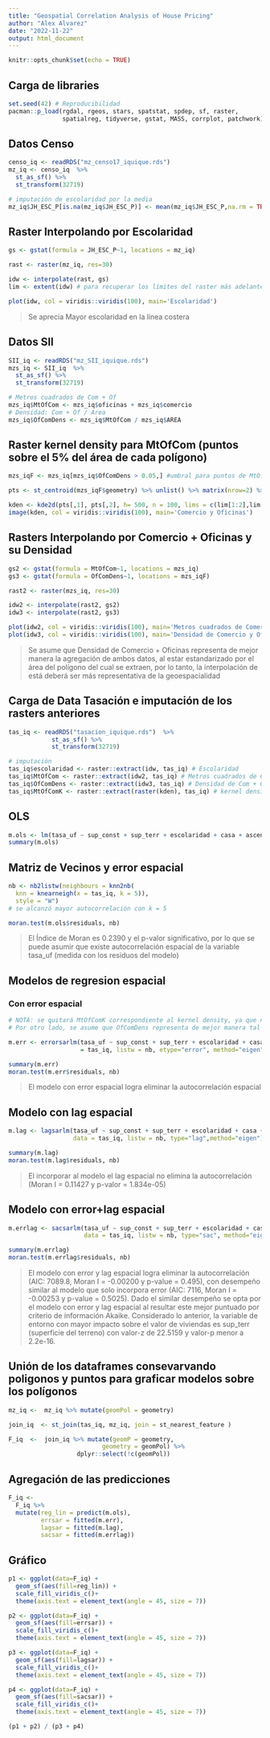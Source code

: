 ---
title: "Geospatial Correlation Analysis of House Pricing"
author: "Alex Alvarez"
date: "2022-11-22"
output: html_document
---

```{r setup, include=FALSE}
knitr::opts_chunk$set(echo = TRUE)
```

## Carga de libraries
```{r}
set.seed(42) # Reproducibilidad
pacman::p_load(rgdal, rgeos, stars, spatstat, spdep, sf, raster,
               spatialreg, tidyverse, gstat, MASS, corrplot, patchwork)
```

## Datos Censo
```{r}
censo_iq <- readRDS("mz_censo17_iquique.rds")
mz_iq <- censo_iq  %>% 
  st_as_sf() %>%  
  st_transform(32719)

# imputación de escolaridad por la media
mz_iq$JH_ESC_P[is.na(mz_iq$JH_ESC_P)] <- mean(mz_iq$JH_ESC_P,na.rm = TRUE)
```

## Raster Interpolando por Escolaridad
```{r}
gs <- gstat(formula = JH_ESC_P~1, locations = mz_iq)

rast <- raster(mz_iq, res=30)

idw <- interpolate(rast, gs)
lim <- extent(idw) # para recuperar los límites del raster más adelante

plot(idw, col = viridis::viridis(100), main='Escolaridad')


```

> Se aprecia Mayor escolaridad en la línea costera

## Datos SII
```{r}
SII_iq <- readRDS("mz_SII_iquique.rds")
mzs_iq <- SII_iq  %>% 
  st_as_sf() %>%  
  st_transform(32719)

# Metros cuadrados de Com + Of
mzs_iq$MtOfCom <- mzs_iq$oficinas + mzs_iq$comercio
# Densidad: Com + Of / Area
mzs_iq$OfComDens <- mzs_iq$MtOfCom / mzs_iq$AREA

```


## Raster kernel density para MtOfCom (puntos sobre el 5% del área de cada polígono)
```{r}
mzs_iqF <- mzs_iq[mzs_iq$OfComDens > 0.05,] #umbral para puntos de MtOfCom sobre 0.05 del Area

pts <- st_centroid(mzs_iqF$geometry) %>% unlist() %>% matrix(nrow=2) %>% t()

kden <- kde2d(pts[,1], pts[,2], h= 500, n = 100, lims = c(lim[1:2],lim[3:4]))
image(kden, col = viridis::viridis(100), main='Comercio y Oficinas')

```


## Rasters Interpolando por Comercio + Oficinas y su Densidad
```{r}
gs2 <- gstat(formula = MtOfCom~1, locations = mzs_iq)
gs3 <- gstat(formula = OfComDens~1, locations = mzs_iqF)

rast2 <- raster(mzs_iq, res=30)

idw2 <- interpolate(rast2, gs2)
idw3 <- interpolate(rast2, gs3)

plot(idw2, col = viridis::viridis(100), main='Metros cuadrados de Comercio y Oficinas')
plot(idw3, col = viridis::viridis(100), main='Densidad de Comercio y Oficinas')

```

> Se asume que Densidad de Comercio + Oficinas representa de mejor manera la agregación de ambos datos, al estar estandarizado por el área del polígono del cual se extraen, por lo tanto, la interpolación de está deberá ser más representativa de la geoespacialidad

## Carga de Data Tasación e imputación de los rasters anteriores
```{r}
tas_iq <- readRDS("tasacion_iquique.rds")  %>%
            st_as_sf() %>%  
            st_transform(32719)

# imputación
tas_iq$escolaridad <- raster::extract(idw, tas_iq) # Escolaridad
tas_iq$MtOfCom <- raster::extract(idw2, tas_iq) # Metros cuadrados de Com + Ofs
tas_iq$OfComDens <- raster::extract(idw3, tas_iq) # Densidad de Com + Ofs interpolada
tas_iq$MtOfComK <- raster::extract(raster(kden), tas_iq) # kernel density para MtOfCom

```

## OLS
```{r}
m.ols <- lm(tasa_uf ~ sup_const + sup_terr + escolaridad + casa + ascensor + MtOfCom + MtOfComK + OfComDens, data = tas_iq)
summary(m.ols)

```


## Matriz de Vecinos y error espacial
```{r}
nb <- nb2listw(neighbours = knn2nb(
  knn = knearneigh(x = tas_iq, k = 5)), 
  style = "W")
# se alcanzó mayor autocorrelación con k = 5

moran.test(m.ols$residuals, nb)
```
> El Índice de Moran es 0.2390 y el p-valor significativo, por lo que se puede asumir que existe autocorrelación espacial de la variable tasa_uf (medida con los residuos del modelo)


## Modelos de regresion espacial
### Con error espacial 
```{r}
# NOTA: se quitará MtOfComK correspondiente al kernel density, ya que no permite llevar a cabo los modelos de correlación espacial. 
# Por otro lado, se asume que OfComDens representa de mejor manera tal variable al estar estandarizada por área del polígono

m.err <- errorsarlm(tasa_uf ~ sup_const + sup_terr + escolaridad + casa + ascensor + MtOfCom + OfComDens, data 
                    = tas_iq, listw = nb, etype="error", method="eigen")

summary(m.err)
moran.test(m.err$residuals, nb)
```
> El modelo con error espacial logra eliminar la autocorrelación espacial

## Modelo con lag espacial
```{r}
m.lag <- lagsarlm(tasa_uf ~ sup_const + sup_terr + escolaridad + casa + ascensor + MtOfCom + OfComDens, 
                  data = tas_iq, listw = nb, type="lag",method="eigen")

summary(m.lag)
moran.test(m.lag$residuals, nb)
```
> El incorporar al modelo el lag espacial no elimina la autocorrelación 
(Moran I = 0.11427 y p-valor = 1.834e-05)

## Modelo con error+lag espacial
```{r}
m.errlag <- sacsarlm(tasa_uf ~ sup_const + sup_terr + escolaridad + casa + ascensor + MtOfCom + OfComDens, 
                     data = tas_iq, listw = nb, type="sac", method="eigen")

summary(m.errlag)
moran.test(m.errlag$residuals, nb)
```
> El modelo con error y lag espacial logra eliminar la autocorrelación (AIC: 7089.8, Moran I = -0.00200 y p-value = 0.495), con desempeño similar al modelo que solo incorpora error (AIC: 7116, Moran I = -0.00253 y p-value = 0.5025).
Dado el similar desempeño se opta por el modelo con error y lag espacial al resultar este mejor puntuado por criterio de información Akaike.
Considerado lo anterior, la variable de entorno con mayor impacto sobre el valor de viviendas es sup_terr (superficie del terreno) con valor-z de 22.5159 y valor-p menor a 2.2e-16.


## Unión de los dataframes consevarvando poligonos y puntos para graficar modelos sobre los polígonos
```{r}
mz_iq <-  mz_iq %>% mutate(geomPol = geometry)

join_iq  <- st_join(tas_iq, mz_iq, join = st_nearest_feature )

F_iq  <-  join_iq %>% mutate(geomP = geometry,
                          geometry = geomPol) %>% 
                   dplyr::select(!c(geomPol))
```

## Agregación de las predicciones
```{r}
F_iq <- 
  F_iq %>% 
  mutate(reg_lin = predict(m.ols), 
         errsar = fitted(m.err),
         lagsar = fitted(m.lag),
         sacsar = fitted(m.errlag))
```
## Gráfico
```{r}
p1 <- ggplot(data=F_iq) + 
  geom_sf(aes(fill=reg_lin)) +
  scale_fill_viridis_c()+ 
  theme(axis.text = element_text(angle = 45, size = 7))

p2 <- ggplot(data=F_iq) + 
  geom_sf(aes(fill=errsar)) +
  scale_fill_viridis_c()+ 
  theme(axis.text = element_text(angle = 45, size = 7))

p3 <- ggplot(data=F_iq) + 
  geom_sf(aes(fill=lagsar)) +
  scale_fill_viridis_c()+ 
  theme(axis.text = element_text(angle = 45, size = 7))

p4 <- ggplot(data=F_iq) + 
  geom_sf(aes(fill=sacsar)) +
  scale_fill_viridis_c()+ 
  theme(axis.text = element_text(angle = 45, size = 7))

(p1 + p2) / (p3 + p4)

```

